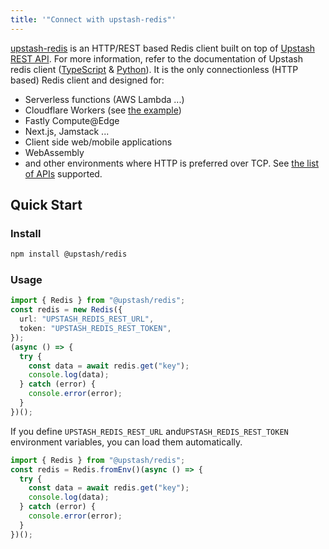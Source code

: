 ```yaml
---
title: '"Connect with upstash-redis"'
---
```

[upstash-redis](https://github.com/upstash/redis-js)
is an HTTP/REST based Redis client built on top of
[Upstash REST API](/redis/features/restapi). For more information,
refer to the documentation of Upstash redis client ([TypeScript](/redis/sdks/ts/overview) & [Python](/redis/sdks/py/overview)).
It is the only connectionless (HTTP based) Redis client and designed for:
- Serverless functions (AWS Lambda ...)
- Cloudflare Workers (see
  [the example](https://github.com/upstash/upstash-redis/tree/master/examples/workers-with-upstash))
- Fastly Compute@Edge
- Next.js, Jamstack ...
- Client side web/mobile applications
- WebAssembly
- and other environments where HTTP is preferred over TCP.
See
[the list of APIs](https://docs.upstash.com/features/restapi#rest---redis-api-compatibility)
supported.
## Quick Start
### Install
```bash
npm install @upstash/redis
```
### Usage
```typescript
import { Redis } from "@upstash/redis";
const redis = new Redis({
  url: "UPSTASH_REDIS_REST_URL",
  token: "UPSTASH_REDIS_REST_TOKEN",
});
(async () => {
  try {
    const data = await redis.get("key");
    console.log(data);
  } catch (error) {
    console.error(error);
  }
})();
```
If you define `UPSTASH_REDIS_REST_URL` and`UPSTASH_REDIS_REST_TOKEN` environment
variables, you can load them automatically.
```typescript
import { Redis } from "@upstash/redis";
const redis = Redis.fromEnv()(async () => {
  try {
    const data = await redis.get("key");
    console.log(data);
  } catch (error) {
    console.error(error);
  }
})();
```
